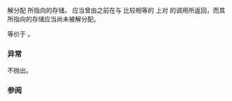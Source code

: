 {{cpp/experimental/pmr/memory_resource/title|deallocate}}
{{cpp/experimental/lib extensions/pmr/memory_resource/navbar}}
{{ddcl|since=libfund_ts|1=
void* deallocate( void* p, std::size_t bytes, std::size_t alignment = alignof(std::max_align_t) );
}}

解分配 {{c|p}} 所指向的存储。{{c|p}} 应当曾由之前在与 {{c|*this}} 比较相等的 {{tt|memory_resource}} 上对 {{tt|allocate(bytes, alignment)}} 的调用所返回，而其所指向的存储应当尚未被解分配。

等价于 {{c|return do_deallocate(p, bytes, alignment);}}。

===异常===
不抛出。

===参阅===
{{dsc begin}}
{{dsc inc|cpp/experimental/memory_resource/dsc do_deallocate}}
{{dsc end}}
